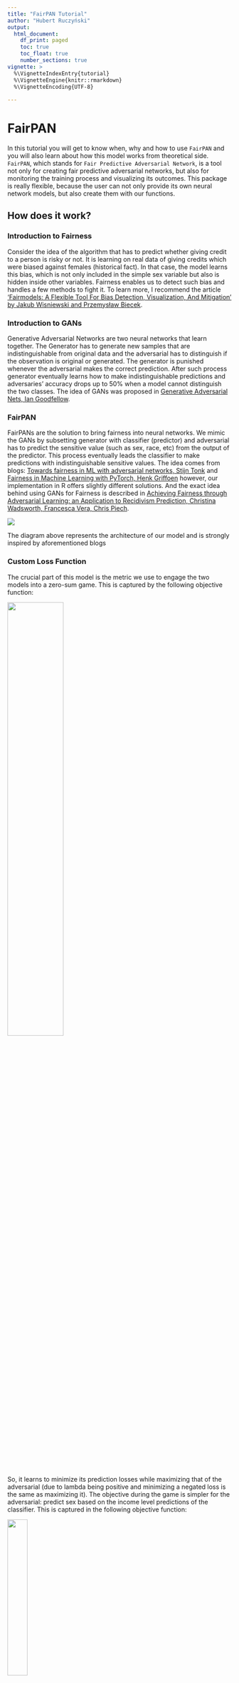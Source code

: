 ```yaml
---
title: "FairPAN Tutorial"
author: "Hubert Ruczyński"
output: 
  html_document: 
    df_print: paged
    toc: true
    toc_float: true
    number_sections: true      
vignette: >
  %\VignetteIndexEntry{tutorial}
  %\VignetteEngine{knitr::rmarkdown}
  %\VignetteEncoding{UTF-8}
  
---
```

# FairPAN

In this tutorial you will get to know when, why and how to use `FairPAN` and 
you will also learn about how this model works from theoretical side.
`FairPAN`, which stands for `Fair Predictive Adversarial Network`, is a tool 
not only for creating fair predictive adversarial networks,
but also for monitoring the training process and visualizing its outcomes. This
package is really flexible, because the user can not only provide its own neural 
network models, but also create them with our functions.

## How does it work?

### Introduction to Fairness

Consider the idea of the algorithm that has to predict whether giving credit to a person is risky or not. It is learning on real data of giving credits which were biased against females (historical fact). In that case, the model learns this bias, which is not only included in the simple sex variable but also is hidden inside other variables. Fairness enables us to detect such bias and handles a few methods to fight it. To learn more, I recommend the article ['Fairmodels: A Flexible Tool For Bias Detection, Visualization, And Mitigation' by Jakub Wisniewski and Przemysław Biecek]("https://arxiv.org/pdf/2104.00507.pdf").

### Introduction to GANs

Generative Adversarial Networks are two neural networks that learn together. The Generator has to generate new samples that are indistinguishable from original data and the adversarial has to distinguish if the observation is original or generated. The generator is punished whenever the adversarial makes the correct prediction. After such process generator eventually learns how to make indistinguishable predictions and adversaries' accuracy drops up to 50% when a model cannot distinguish the two classes. The idea of GANs
was proposed in [Generative Adversarial Nets, Ian Goodfellow](https://arxiv.org/pdf/1406.2661.pdf).

### FairPAN

FairPANs are the solution to bring fairness into neural networks. We mimic the GANs by subsetting generator with classifier (predictor) and adversarial has to predict the sensitive value (such as sex, race, etc) from the output of the predictor. This process eventually leads the classifier to make predictions with indistinguishable sensitive values. The idea comes from blogs: [Towards fairness in ML with adversarial networks, Stijn Tonk](https://godatadriven.com/blog/towards-fairness-in-ml-with-adversarial-networks/) and [Fairness in Machine Learning with PyTorch, Henk Griffoen](https://godatadriven.com/blog/fairness-in-machine-learning-with-pytorch/) however, our implementation in R offers slightly different solutions. And the exact idea behind using GANs for Fairness is described in [Achieving Fairness through Adversarial Learning: an Application to Recidivism Prediction, Christina Wadsworth, Francesca Vera, Chris Piech](https://stanford.edu/~cpiech/bio/papers/fairnessAdversary.pdf).

![](../man/images/architecture_PAN.png)

The diagram above represents the architecture of our model and is strongly inspired by aforementioned blogs

### Custom Loss Function

The crucial part of this model is the metric we use to engage the two models into a zero-sum game. This is captured by the following objective function: 


![](../man/images/equation.png){width=50%}

So, it learns to minimize its prediction losses while maximizing that of the adversarial (due to lambda being positive and minimizing a negated loss is the same as maximizing it). The objective during the game is simpler for the adversarial: predict sex based on the income level predictions of the classifier. This is captured in the following objective function:

![](../man/images/equation2.png){width=30%}

The adversarial does not care about the prediction accuracy of the classifier. It is only concerned with minimizing its prediction losses.
Firstly we pretrain classifier and adversarial. Later we begin the proper PAN training with both networks: we train the adversarial, provide its loss to the classifier, and after that, we train the classifier. This method shall lead us to fair predictions of the FairPAN model.

## Why?

Regular mitigation techniques tend to worsen performance of the classifier a lot
by decreasing accuracy for example, whereas FairPAN has no such drawback and
worsening of the performance is really small. Moreover, our package is very 
flexible because it enables to provide your own neural networks, but also
to create one with our functions. The outcomes are also created with the usage of
`DALEX` and `fairmodels`, so one can use their methods and visualizations. 
Additionally the workflow of the package is really simple and clean, because of 
multiple features available for user, such as `preprocess` function.

## Data

The dataset used in our tutorial is called adult. It contains 15 columns with
both numerical and categorical data about citizens of USA. Our target here is
a `salary` column. As sensitive variables we can perceive `sex` and `race`
however we will focus only on `sex`.


```r
library(fairpan)
library(fairmodels)
data("adult")
```

```r
head(adult)
```

# Workflow

## Preprocessing

At the beginning we have to preprocess our dataset so we can train a neural
network on it and divide it into train and test subsets. One can do it on their
own, however we will use built in function called preprocess which will create
16 objects which are needed for other features.

To use this function we have to provide a dataset with categorical columns 
provided as factors. Then we define that `salary` is our target and `sex` is a
sensitive variable with privileged level `Male` and discriminated `Female`. 
As we noticed before, `race` could also be considered as a sensitive variable
so we want to remove it from our learning dataset too. In the end we sample a
small part of the dataset for our process to save our time in this example and
define proportions of train, test and validation subsets. We also set seed for
reproduction.

Inside, the function encodes the categorical columns as integers based on their
factor levels. After that all variables are rescaled to ensure better learning
process. Moreover to ensure that adversarial model works properly, we also 
balance a dataset to have the same number of privileged and discriminated
records.

```r
data <- preprocess( data = adult,               # dataset 
                    target_name = "salary",     # name of target column
                    sensitive_name = "sex",     # name of sensitive column
                    privileged = "Male",        # level of privileged class
                    discriminated = "Female",   # level of discriminated class
                    drop_also = c("race"),      # columns to drop (perhaps 
                                                # other sensitive variable)
                    sample = 0.02,              # sample size from dataset
                    train_size = 0.6,           # size of train set
                    test_size = 0.4,            # size of test set
                    validation_size = 0,        # size of validation set
                    seed = 7                    # seed for reproduction.
)

head(data$train_x,2)
head(data$train_y,2)
head(data$sensitive_train,2)
head(data$test_x,2)
head(data$test_y,2)
head(data$sensitive_test,2)
head(data$data_scaled_test,2)
head(data$data_test,2)
head(data$protected_test,2)

```

We've decided to show the most important objects created by preprocess above.

Our next step is setting a computational device `dev`, which might be GPU with 
CUDA or cpu if we don't have CUDA installed. Even more importantly we create a 
dataset_loader object which stores data as tensor for our neural network in 4
objects. First two of them are torch `datasets` for storing all the tensors 
and the other two are torch `dataloaders` which store tensors in batches
described by `batch_size`.

```r
dev <-  "cpu"

dsl <- dataset_loader(train_x = data$train_x,
                      train_y = data$train_y,
                      test_x = data$test_x,
                      test_y = data$test_y,
                      batch_size = 5,
                      dev = dev
)
print(dsl$train_dl$.iter()$.next())
```

In the end of preprocessing you can see how the single batch of train data
loader looks like.

## Model creation and pretrain

Finally we are ready to create and pretrain both adversarial and classifier
models. `FairPAN` provides multiple options in this case, because one can not 
only create and pretrain both models with our interface, but also provide their
own neural network models (`clf_model` and `adv_model`). The classifier model 
can be also pretrained, but then `clf_optimizer` from that training must be 
provided and `trained` changed to TRUE.

In our first example we will focus on pretraining both models created by
the `pretrain` function. 
To do that you don't have to provide first four variables, because they are set 
like that on default. One has to provide `data`
in next four variables and then, the other two describe inner `dataset_loader` 
for adversarial network. Next block describes the structure of our models. Neural
architecture is provided as a simple vector where, for example, c(32,16,8) describes a network
with 3 layers with 32, 16 and 8 neurons. This layers are connected with 
`nn_linear` and during forward pass, inner layers have `nnf_relu` with 
`nnf_softmax` in the end. User can also define dimension for softmax, however we
advice not to do so, because other approaches are not sufficiently tested. 
In the end one can also provide learning rates and numbers
of epochs for both models.
In the end we have to provide a `dataset_loader` with device and choose whether
we want to monitor more metrics and print them out.
As a result we will obtain pretrained neural network models (classifier and 
adversarial) and optimizers for those two models.

```r

models <- pretrain(clf_model = NULL,                       # classifier model
                   adv_model = NULL,                       # adversarial model
                   clf_optimizer = NULL,                   # classifiers optimizer
                   trained = FALSE,                        # indicates whether provided classifier is 
                                                           # trained
                   
                   train_x = data$train_x,                 # train predictors
                   train_y = data$train_y,                 # train target
                   sensitive_train = data$sensitive_train, # train sensitives
                   sensitive_test = data$sensitive_test,   # test sensitives
                   
                   batch_size = 5,                         # inner dataset_loader batch size
                   partition = 0.6,                        # partition for inner adversaries 
                                                           # dataset_loader preparation
                   
                   neurons_clf = c(32, 32, 32),            # classifiers neural architecture
                   neurons_adv = c(32, 32, 32),            # adversaries neural architecture
                   dimension_clf = 2,                      # dimension for classifier (always set 2)
                   dimension_adv = 1,                      # dimension for adversarial (always set 1)
                   learning_rate_clf = 0.001,              # learning rate of classifier
                   learning_rate_adv = 0.001,              # learning rate of adversarial
                   n_ep_preclf = 10,                       # number of epochs for classifier pretrain
                   n_ep_preadv = 10,                       # number of epochs for adversarial pretrain
                   
                   dsl = dsl,                              # dataset_loader
                   dev = dev,                              # computational device
                   verbose = TRUE,                         # if TRUE prints metrics
                   monitor = TRUE                          # if TRUE aquires more data ( also to print)
)

```

As we've mentioned before, we can also provide our own pretrained model to the 
`pretrain` function, just like in the example below. Note that in this 
particular case we create the same classifier as in the previous example and
the only difference is that we do it outside the `pretrain` function.
`create_model` and `pretrain_net` are the methods which we also use under the
`pretrain`, but the user is also able to call them and their parameters are
similar to those in the pretrain. `create_model` returns the neural network 
architecture, whereas `pretrain_net` proceeds with its training and returns
losses and optimizer from the learning process.

As you can see, in `pretrain` we provide `clf_model`,`clf_optimizer` and change 
`trained` to TRUE as stated before.

```r

clf <- create_model(train_x = data$train_x,                # train predictors
                    train_y = data$train_y,                # train target 
                    neurons = c(32,32,32),                 # models neural architecture
                    dimensions = 2                         # dimension for model (always set 2 for 
                                                           # classifier 1 for adversary)
)

opt <- pretrain_net(n_epochs = 10,                         # number of epochs for model pretrain
                    model = clf,                           # neural network model
                    dsl = dsl,                             # dataset_loader
                    model_type = 1,                        # model type (1 means precalssifer)
                    learning_rate = 0.001,                 # learning rate of classifier
                    sensitive_test = data$sensitive_test,  # test sensitives
                    dev = dev,                             # computational device
                    verbose = TRUE,                        # if TRUE prints metrics
                    monitor = TRUE                         # if TRUE aquires more data ( also to print)
)

print(opt$optimizer)

clf_optimizer <- opt$optimizer
    
models <- pretrain(clf_model = clf,                        # classifier model
                   adv_model = NULL,                       # adversarial model
                   clf_optimizer = clf_optimizer,          # classifiers optimizer
                   trained = TRUE,                         # indicates whether provided classifier is 
                                                           # trained
                   train_x = data$train_x,                 # train predictors
                   train_y = data$train_y,                 # train target
                   sensitive_train = data$sensitive_train, # train sensitives
                   sensitive_test = data$sensitive_test,   # test sensitives
                   batch_size = 5,                         # inner dataset_loader batch size
                   partition = 0.6,                        # partition for inner adversaries 
                                                           # dataset_loader preparation
                   neurons_clf = c(32, 32, 32),            # classifiers neural architecture
                   neurons_adv = c(32, 32, 32),            # adversaries neural architecture
                   dimension_clf = 2,                      # dimension for classifier (always set 2)
                   dimension_adv = 1,                      # dimension for adversarial (always set 1)
                   learning_rate_clf = 0.001,              # learning rate of classifier
                   learning_rate_adv = 0.001,              # learning rate of adversarial
                   n_ep_preclf = 5,                        # number of epochs for classifier pretrain
                   n_ep_preadv = 10,                       # number of epochs for adversarial pretrain
                   dsl = dsl,                              # dataset_loader
                   dev = dev,                              # computational device
                   verbose = TRUE,                         # if TRUE prints metrics
                   monitor = TRUE                          # if TRUE aquires more data ( also to print)
)
```

In the end we want to create an explainer for our classification model, but we
will say more about it later.

```r
exp_clf <- explain_pan(y = data$test_y,                          # test target
                       model = models$clf_model,                 # classifier model
                       label = "Classifier",                     # classifiers name
                       original_data = data$data_test,           # original data for test
                       data = data$data_scaled_test,             # scaled numeric data for test
                       batch_size = 5,                           # batch_size used in dataset_loader
                       dev = dev,                                # computational device
                       verbose = TRUE                            # if TRUE prints monitor info
)
```

## Fairtrain

Finally we've reached the most important part of this package which is the
`fair_train` function. This function enables us to conduct a fair training
which optimizes Statistical Parity Ratio, thus leading to similar distributions
of privileged and discriminated groups. 
As a short reminder, this method is based on a mutual training of the classifier 
and adversarial, where classifier learns to deceive the adversarial, so in the
end it cannot predict the correct label.
As we use previous models we need to provide them with correct `optimizers`.
Moreover in the loss function equation we see a `lambda` parameter which we also
have to provide. The intuition behind it states that the bigger the `lambda` is
the fairer the training is, but traditional performance, like accuracy worsens
faster. At this point you should be familiar with rest of the parameters,
however `monitor` here collects much more training data (STP ratio, adversary 
accuracy, adversary loss and classifier accuracy) which can be used to monitor
the training process. On the other hand calculating this metrics takes lots of 
time so turning `monitor` off is good when you're sure that your model works 
properly. This function returns NULL if `monitor` is off and aforementioned 
metrics if it is on.

```r
monitor <- fair_train( n_ep_pan = 17,                           # number of epochs for pan training
                       dsl = dsl,                               # dataset_loader
                       
                       clf_model = models$clf_model,            # classifier model
                       adv_model = models$adv_model,            # adv model
                       clf_optimizer = models$clf_optimizer,    # classifiers optimizer
                       adv_optimizer = models$adv_optimizer,    # adversaries optimizer
                       
                       dev = dev,                               # computational device
                       sensitive_train = data$sensitive_train,  # train sensitives
                       sensitive_test = data$sensitive_test,    # test sensitives
                       
                       batch_size = 5,                          # inner dataset_loader batch size
                       learning_rate_adv = 0.001,               # learning rate of adversarial
                       learning_rate_clf = 0.001,               # learning rate of classifier
                       lambda = 130,                            # train controlling parameter (the 
                                                                # bigger the better STPR results)
                       
                       verbose = TRUE,                         # if TRUE prints metrics
                       monitor = TRUE                           # if TRUE training collects 4 metrics 
                                                                # throughout the epochs
)
monitor
```

## Metrics and Visualizations

After the training process we'd like to visualize the final outcome and the
monitor of metrics throughout learning. To achieve that we have to use `monitor`
in `fair_train` and apply `plot_monitor` function to it. This function is
especially convenient in the process of parameters tuning and model adjustments,
because one can easily check if the model learns properly.

```r
plot_monitor(STP = monitor$STP,                                  # monitor for STP
             adversary_acc = monitor$adversary_acc,              # monitor for adversaries accuracy
             adversary_losses = monitor$adversary_losses,        # monitor for adversaries loss
             classifier_acc = monitor$classifier_acc)            # monitor for classifiers accuracy
```

As fairness is closely connected with XAI, we also propose an option to create an
explainer for our neural network models with `explain_pan` which is 
`DALEX::explain` function with proper adjustments for neural network models.

```r
exp_PAN <- explain_pan(y = data$test_y,                          # test target
                       model = models$clf_model,                 # classifier model
                       label = "PAN",                            # classifiers name
                       original_data = data$data_test,           # original data for test
                       data = data$data_scaled_test,             # scaled numeric data for test
                       batch_size = 5,                           # batch_size used in dataset_loader
                       dev = dev,                                # computational device
                       verbose = TRUE                            # if TRUE prints additional info
)
```

All functions that work on DALEX explainer object also applies to our 
`explain_pan`, but probably two most interesting ones are `model_performance`
and `fairmodels::fairness_check`.

The first one proves useful when we want to see the performance of the model.
We'd like to show you this functionality by comparing performance of PAN and
ordinary classification model. As we can see below it is true that performance
of PAN slightly diminished (but it's only 1.2% on accuracy!), but the next plot
will show us why it is okay for us.

```r
DALEX::model_performance(exp_PAN)
DALEX::model_performance(exp_clf)
```

Finally, with `fairmodels::fairness_check` used on explainers (`exp_PAN`,
`exp_clf`) we can compare fairness metrics for both models. We can use this 
function on a single or many explainers, but we have to provide them after comma
one by one and ensure that they have different labels. After creating fairness
object (`fobject`) we can plot it with regular `plot` function.


```r
fobject <- fairmodels::fairness_check(exp_PAN,exp_clf,        # explainers given one by one
                            protected = data$protected_test,  # protected column
                            privileged = "Male",              # privileged class from protected
                            verbose = TRUE)                   # if TRUE prints additional info
plot(fobject)
```

As we can see, Statistical Parity ratio dramatically increased and the model is
almost fair according to this metric. On the other hand we see worsening of 
other metrics, like Equal Opportunity ratio, however it can be easily explained.
During the fair_train process we make more TP (True Positives) and FP (False
Positives) which directly changes the value of Equal opportunity ratio, so this
sacrifice is unavoidable.
